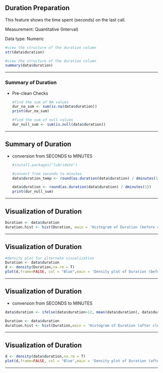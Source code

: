 ## Duration Preparation

This feature shows the time spent (seconds) on the last call.

Measurement: Quantitative (Interval)

Data type: Numeric

```r
#view the structure of the duration column 
str(data$duration)
```

```r
#view the structure of the duration column 
summary(data$duration)
```

------------------------------------------------------------------------

### Summary of Duration

-   Pre-clean Checks

    ```r
    #find the sum of NA values 
    dur_na_sum <- sum(is.na(data$duration))
    print(dur_na_sum)

    #find the sum of null values 
    dur_null_sum <- sum(is.null(data$duration))
    ```

------------------------------------------------------------------------

## Summary of Duration

-   conversion from SECONDS to MINUTES

    ```r
    #install.packages("lubridate")
       
    #convert from seconds to minutes
    data$duration_temp <- round(as.duration(data$duration) / dminutes(1))

    data$duration <- round(as.duration(data$duration) / dminutes(1))
    print(dur_null_sum)
    ```

------------------------------------------------------------------------

## Visualization of Duration

```r
Duration <- data$duration
duration.hist <- hist(Duration, main = 'Histogram of Duration (before cleaning)')

```

------------------------------------------------------------------------

## Visualization of Duration

```r

#density plot for alternate visualization
Duration <- data$duration
d <- density(Duration,na.rm = T)
plot(d,frame=FALSE, col = "Blue",main = 'Density plot of Duration (before cleaning)')
```

------------------------------------------------------------------------

## Visualization of Duration

-   conversion from SECONDS to MINUTES

```r
data$duration <- ifelse(data$duration>12, mean(data$duration), data$duration)

Duration <- data$duration
duration.hist <- hist(Duration,main = 'Histogram of Duration (after cleaning and conversion)')
```

------------------------------------------------------------------------

## Visualization of Duration

```r
d <- density(data$duration,na.rm = T)
plot(d,frame=FALSE, col = "Blue",main = 'Density plot of Duration (after cleaning and conversion)')
```

------------------------------------------------------------------------
